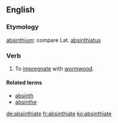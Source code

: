 ==English==

===Etymology===
{{etyl|la|en}} [[absinthium]]: compare Lat. [[absinthiatus]]

===Verb===
{{en-verb|absinthiat|es}}

# To [[impregnate]] with [[wormwood]].

====Related terms====
* [[absinth]]
* [[absinthe]]

[[de:absinthiate]]
[[fr:absinthiate]]
[[ko:absinthiate]]